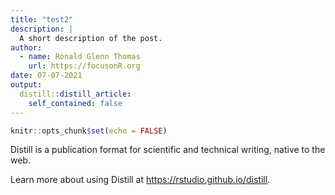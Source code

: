 ```yaml
---
title: "test2"
description: |
  A short description of the post.
author:
  - name: Ronald Glenn Thomas
    url: https://focusonR.org
date: 07-07-2021
output:
  distill::distill_article:
    self_contained: false
---
```



```r
knitr::opts_chunk$set(echo = FALSE)
```

Distill is a publication format for scientific and technical writing, native to the web.

Learn more about using Distill at <https://rstudio.github.io/distill>.


